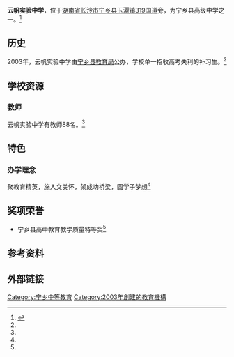 {{Infobox School
| name                            = 云帆实验中学
| other_name                      = 
| image                           = 
| motto <!-- 校训 -->             = 
| established  <!-- 成立时间 -->  = 2003年 
| religion <!--  宗教 -->         = 
| type   <!-- 类型国立或私立 -->  = [[国立|国立]][[完全中学|完全中学]]
| affiliation   <!-- 办学团体 --> =[[中华人民共和国教育部|中华人民共和国教育部]]
| district <!-- 所属国省市县 -->  = {{CHN}}[[湖南省|湖南省]][[长沙市|长沙市]][[宁乡县|宁乡县]]
| grades  <!-- 年级数目 -->       = 单一高三补习班
| president <!-- 校监 -->         =
| principal  <!-- 校长 -->        = [[贺国良|贺国良]]
| head of school                  =
| dean   <!-- 主任 -->            =
| sc    <!-- 学生会主席 -->       =
| faculty  <!-- 教师人数 -->      =
| staff  <!-- 职员人数 -->        = 
| enrollment  <!-- 学生人数 -->   = 
| magazine   <!-- 刊物 -->        =
| free_label     = 面積
| free_text<!-- 面积 -->          = 
| free_label2    = 校慶紀念日
| free_text2 <!-- 校庆日期 -->    = 
| location  <!-- 地址 -->         =  [[湖南省|湖南省]][[长沙市|长沙市]][[宁乡县|宁乡县]][[玉潭镇|玉潭镇]][[319国道|319国道]]旁
| website                         = <!-- {{URL|www.example.com}} -->
}}

'''云帆实验中学'''，位于[[湖南省|湖南省]][[长沙市|长沙市]][[宁乡县|宁乡县]][[玉潭镇|玉潭镇]][[319国道|319国道]]旁，为宁乡县高级中学之一。<ref name="gfws ">{{cite web|url=http://www.nxyunfan.com/about.asp|title=宁乡云帆实验学校简介|accessdate=2012年|work=|publisher=云帆实验中学官方网|language=zh-cn|deadurl=yes|archiveurl=https://archive.is/20130427112207/http://www.nxyunfan.com/about.asp|archivedate=2013-04-27}}</ref>

== 历史 ==
2003年，云帆实验中学由[[宁乡县教育局|宁乡县教育局]]公办，学校单一招收高考失利的补习生。<ref name="gfws " />

== 学校资源 ==
=== 教师 ===
云帆实验中学有教师88名。<ref name="gfws " />

== 特色 ==
=== 办学理念 ===
聚教育精英，施人文关怀，架成功桥梁，圆学子梦想<ref name="gfws " />

== 奖项荣誉 ==
*宁乡县高中教育教学质量特等奖<ref name="gfws " />

==参考资料==
<div class="references-small">
<references></references>
</div>

== 外部链接 ==
{{宁乡县学校名单}}

[[Category:宁乡中等教育|Category:宁乡中等教育]]
[[Category:2003年創建的教育機構|Category:2003年創建的教育機構]]